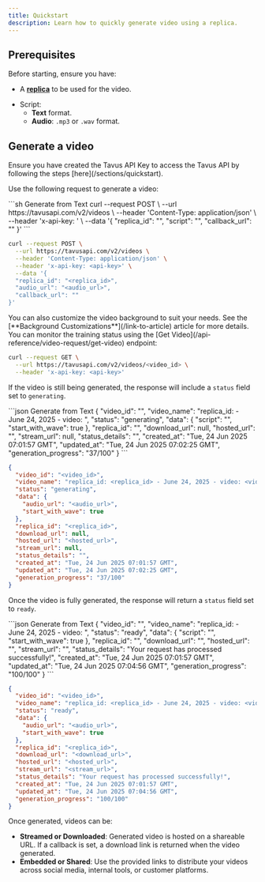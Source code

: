 ```yaml
---
title: Quickstart
description: Learn how to quickly generate video using a replica.
---
```


## Prerequisites

Before starting, ensure you have:
* A [**replica**](/sections/replica/overview) to be used for the video. 
- Script:
    - **Text** format.
    - **Audio**: `.mp3` or `.wav` format.

## Generate a video

<Steps>
<Step title="Step 1: Get an API Key">
Ensure you have created the Tavus API Key to access the Tavus API by following the steps [here](/sections/quickstart).
</Step>
<Step title="Step 2: Make a Request">

Use the following request to generate a video:

<CodeGroup>
```sh Generate from Text
curl --request POST \
  --url https://tavusapi.com/v2/videos \
  --header 'Content-Type: application/json' \
  --header 'x-api-key: <api-key>' \
  --data '{
  "replica_id": "<replica_id>",
  "script": "<text_script>",
  "callback_url": ""
}'
```

```sh Generate from Audio File
curl --request POST \
  --url https://tavusapi.com/v2/videos \
  --header 'Content-Type: application/json' \
  --header 'x-api-key: <api-key>' \
  --data '{
  "replica_id": "<replica_id>",
  "audio_url": "<audio_url>",
  "callback_url": ""
}'
```
</CodeGroup>

<Note>
You can also customize the video background to suit your needs. See the [**Background Customizations**](/link-to-article) article for more details.
</Note>

</Step>
<Step title="Step 3: Check Video Generation Status">
You can monitor the training status using the [Get Video](/api-reference/video-request/get-video) endpoint:

```sh
curl --request GET \
  --url https://tavusapi.com/v2/videos/<video_id> \
  --header 'x-api-key: <api-key>'
```

If the video is still being generated, the response will include a `status` field set to `generating`. 

<CodeGroup>
```json Generate from Text
{
  "video_id": "<video_id>",
  "video_name": "replica_id: <replica_id> - June 24, 2025 - video: <video_id>",
  "status": "generating",
  "data": {
    "script": "<text_script>",
    "start_with_wave": true
  },
  "replica_id": "<replica_id>",
  "download_url": null,
  "hosted_url": "<hosted_url>",
  "stream_url": null,
  "status_details": "",
  "created_at": "Tue, 24 Jun 2025 07:01:57 GMT",
  "updated_at": "Tue, 24 Jun 2025 07:02:25 GMT",
  "generation_progress": "37/100"
}
```

```json Generate from Audio File
{
  "video_id": "<video_id>",
  "video_name": "replica_id: <replica_id> - June 24, 2025 - video: <video_id>",
  "status": "generating",
  "data": {
    "audio_url": "<audio_url>",
    "start_with_wave": true
  },
  "replica_id": "<replica_id>",
  "download_url": null,
  "hosted_url": "<hosted_url>",
  "stream_url": null,
  "status_details": "",
  "created_at": "Tue, 24 Jun 2025 07:01:57 GMT",
  "updated_at": "Tue, 24 Jun 2025 07:02:25 GMT",
  "generation_progress": "37/100"
}
```
</CodeGroup>

Once the video is fully generated, the response will return a `status` field set to `ready`.

<CodeGroup>
```json Generate from Text
{
  "video_id": "<video_id>",
  "video_name": "replica_id: <replica_id> - June 24, 2025 - video: <video_id>",
  "status": "ready",
  "data": {
    "script": "<text_script>",
    "start_with_wave": true
  },
  "replica_id": "<replica_id>",
  "download_url": "<download_url>",
  "hosted_url": "<hosted_url>",
  "stream_url": "<stream_url>",
  "status_details": "Your request has processed successfully!",
  "created_at": "Tue, 24 Jun 2025 07:01:57 GMT",
  "updated_at": "Tue, 24 Jun 2025 07:04:56 GMT",
  "generation_progress": "100/100"
}
```

```json Generate from Audio File
{
  "video_id": "<video_id>",
  "video_name": "replica_id: <replica_id> - June 24, 2025 - video: <video_id>",
  "status": "ready",
  "data": {
    "audio_url": "<audio_url>",
    "start_with_wave": true
  },
  "replica_id": "<replica_id>",
  "download_url": "<download_url>",
  "hosted_url": "<hosted_url>",
  "stream_url": "<stream_url>",
  "status_details": "Your request has processed successfully!",
  "created_at": "Tue, 24 Jun 2025 07:01:57 GMT",
  "updated_at": "Tue, 24 Jun 2025 07:04:56 GMT",
  "generation_progress": "100/100"
}
```
</CodeGroup>

</Step>
<Step title="Step 4: Accessing your Video">
Once generated, videos can be:

* **Streamed or Downloaded**: Generated video is hosted on a shareable URL. If a callback is set, a download link is returned when the video generated.
* **Embedded or Shared**: Use the provided links to distribute your videos across social media, internal tools, or customer platforms.

</Step>
</Steps>